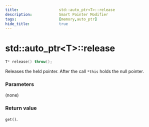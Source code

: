```yaml
---
title:                  std::auto_ptr<T>::release
description:            Smart Pointer Modifier
tags:                   [memory,auto_ptr]
hide_title:             true
---
```


# std::auto_ptr&lt;T>::release


```cpp title="Deprecated in C++11, Removed in C++17"
T* release() throw();
```
		
Releases the held pointer. After the call `*this` holds the null pointer.

### Parameters
		
(none)

### Return value

`get()`.